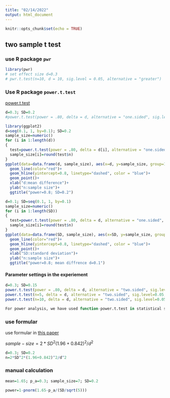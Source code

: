 ```yaml
---
title: "02/14/2022"
output: html_document
---
```


```r
knitr::opts_chunk$set(echo = TRUE)
```


## two sample t test 


### use R package `pwr`

```r
library(pwr)
# set effect size d=0.3
# pwr.t.test(n=10, d = 10, sig.level = 0.05, alternative = "greater")
```

### Use R package `power.t.test`

[power.t.test](https://stat.ethz.ch/R-manual/R-devel/library/stats/html/power.t.test.html)


```r
d=0.3; SD=0.2
#power.t.test(power = .80, delta = d, alternative = "one.sided", sig.level=0.05, sd=SD)
```

```r
library(ggplot2)
d=seq(0.1, 1, by=0.1); SD=0.2
sample_size=numeric()
for (i in 1:length(d))
{
  test=power.t.test(power = .80, delta = d[i], alternative = "one.sided", sig.level=0.05, sd=SD)
  sample_size[i]=round(test$n)
}
ggplot(data=data.frame(d, sample_size), aes(x=d, y=sample_size, group=1)) +
  geom_line(color="red")+
  geom_hline(yintercept=0.8, linetype="dashed", color = "blue")+
  geom_point()+
  xlab("d:mean difference")+
  ylab("n:sample size")+
  ggtitle("power=0.8; SD=0.2")

```

```r
d=0.1; SD=seq(0.1, 1, by=0.1)
sample_size=numeric()
for (i in 1:length(SD))
{
  test=power.t.test(power = .80, delta = d, alternative = "one.sided", sig.level=0.05, sd=SD[i])
  sample_size[i]=round(test$n)
}
ggplot(data=data.frame(SD, sample_size), aes(x=SD, y=sample_size, group=1)) +
  geom_line(color="red")+
  geom_hline(yintercept=0.8, linetype="dashed", color = "blue")+
  geom_point()+
  xlab("SD:standard deviation")+
  ylab("n:sample size")+
  ggtitle("power=0.8; mean diffrence d=0.1")
```

#### Parameter settings in the experiement 

```r
d=0.3; SD=0.15 
power.t.test(power = .80, delta = d, alternative = "two.sided", sig.level=0.05, sd=SD)
power.t.test(n=5, delta = d, alternative = "two.sided", sig.level=0.05, sd=SD)
power.t.test(n=10, delta = d, alternative = "two.sided", sig.level=0.05, sd=SD)
```


```r
For power analysis, we have used function-power.t.test in statistical software R version 4.1.2 to caulcate sample size required to achieve desired power, with  Type 1 error probability of 0.05. With group mean difference 30% and standard variation of 15%, at least 5 animals /group/time points are needed to obtain 80% power, and it will be significantly increased to 98% when there are 10  animals /group/time point. 
```

### use formular 

use formular in [this paper](https://www.ncbi.nlm.nih.gov/pmc/articles/PMC3826013/)

$sample-size=2*SD^2(1.96+0.842)^2/d^2$

```r
d=0.3; SD=0.2
n=2*SD^2*(1.96+0.842)^2/d^2

```

### manual calculation 

```r
mean=1.65; p_a=0.3; sample_size=7; SD=0.2

power=1-pnorm(1.65-p_a/(SD/sqrt(5)))

```